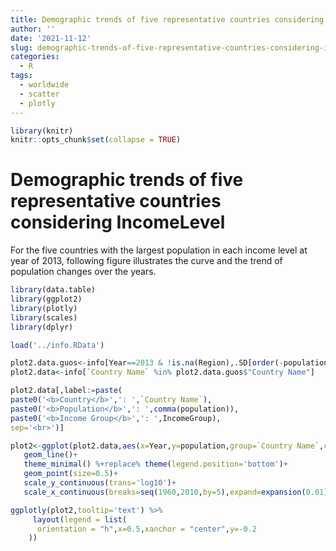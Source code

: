```yaml
---
title: Demographic trends of five representative countries considering IncomeLevel
author: ''
date: '2021-11-12'
slug: demographic-trends-of-five-representative-countries-considering-incomelevel
categories:
  - R
tags:
  - worldwide
  - scatter
  - plotly
---
```



```r
library(knitr)
knitr::opts_chunk$set(collapse = TRUE)
```

# Demographic trends of five representative countries considering IncomeLevel

For the  five countries with the largest population in each income level at year of 2013,
following figure illustrates the curve and the trend of population changes over the years.



```r
library(data.table)
library(ggplot2)
library(plotly)
library(scales)
library(dplyr)

load('../info.RData')

plot2.data.guos<-info[Year==2013 & !is.na(Region),.SD[order(-population)][1],by=IncomeGroup]
plot2.data<-info[`Country Name` %in% plot2.data.guos$"Country Name"]

plot2.data[,label:=paste(
paste0('<b>Country</b>',': ',`Country Name`),
paste0('<b>Population</b>',': ',comma(population)),
paste0('<b>Income Group</b>',': ',IncomeGroup),
sep='<br>')]

plot2<-ggplot(plot2.data,aes(x=Year,y=population,group=`Country Name`,colour=`Country Name`,text=label))+
   geom_line()+
   theme_minimal() %+replace% theme(legend.position='bottom')+
   geom_point(size=0.5)+
   scale_y_continuous(trans='log10')+
   scale_x_continuous(breaks=seq(1960,2010,by=5),expand=expansion(0.01))

ggplotly(plot2,tooltip='text') %>%
     layout(legend = list(
      orientation = "h",x=0.5,xanchor = "center",y=-0.2
    ))

```
